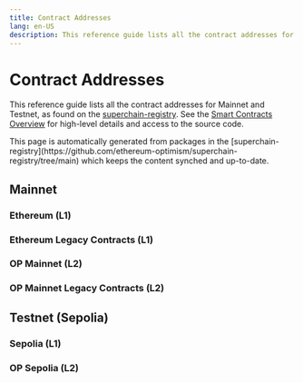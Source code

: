 ```yaml
---
title: Contract Addresses
lang: en-US
description: This reference guide lists all the contract addresses for Mainnet and Testnet.
---
```



# Contract Addresses

This reference guide lists all the contract addresses for Mainnet and Testnet, as found on the [superchain-registry](https://github.com/ethereum-optimism/superchain-registry/tree/main). 
See the [Smart Contracts Overview](/stack/protocol/rollup/smart-contracts) for high-level details and access to the source code.

<Callout>
This page is automatically generated from packages in the [superchain-registry](https://github.com/ethereum-optimism/superchain-registry/tree/main) which keeps the content synched and up-to-date.
</Callout>

## Mainnet

### Ethereum (L1)

<L1ContractTable chain="10" explorer="1" legacy={false} />

### Ethereum Legacy Contracts (L1)

<L1ContractTable chain="10" explorer="1" legacy={true} />

### OP Mainnet (L2)

<L2ContractTable chain="10" legacy={false} />

### OP Mainnet Legacy Contracts (L2)

<L2ContractTable chain="10" legacy={true} />

## Testnet (Sepolia)

### Sepolia (L1)

<L1ContractTable chain="11155420" explorer="11155111" legacy={false} />

### OP Sepolia (L2)

<L2ContractTable chain="11155420" legacy={false} />

